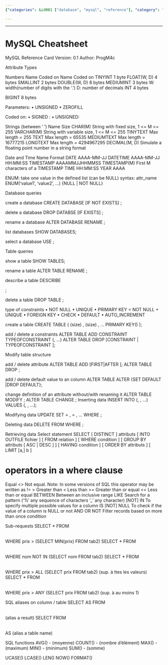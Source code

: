 ```yaml
---
{"categories": &id001 ["database", "mysql", "reference"], "category": "Database Management", "date": "2023-12-22 23:52:59", "description": "The MySQL cheatsheet is a handy resource for quickly referencing various usage scenarios and essential tasks in database management, including creating tables, modifying table structure, deleting/retrieving data, working with constraints, and utilizing SQL functions.", "tags": *id001, "title": "MySQL Cheatsheet"}

---
```


------

# MySQL Cheatsheet

MySQL Reference Card
Version: 0.1
Author: ProgM4c

Attribute Types

Numbers
Name
Coded on
Name
Coded on
TINYINT
1 byte
FLOAT(W, D) 
4 bytes
SMALLINT
2 bytes
DOUBLE(W, D)
8 bytes
MEDIUMINT
3 bytes
W: width(number of digits with the '.')
D: number of decimals
INT
4 bytes

BIGINT
8 bytes


Parameters:
    • UNSIGNED
    • ZEROFILL

Coded on:
    • SIGNED : 
    • UNSIGNED: 


Strings (between ' ')
Name
Size
CHAR(M)
String with fixed size, 1 <= M <= 255
VARCHAR(M)
String with variable size, 1 <= M <= 255
TINYTEXT
Max length = 255
TEXT
Max length = 65535
MEDIUMTEXT
Max length = 16777215
LONGTEXT
Max length = 4294967295
DECIMAL(M, D)
Simulate a floating point number in a string format

Date and Time 
Name
Format
DATE
AAAA-MM-JJ
DATETIME
AAAA-MM-JJ HH:MM:SS
TIMESTAMP
AAAAMMJJHHMMSS
TIMESTAMP(M)
First M characters of a TIMESTAMP
TIME
HH:MM:SS
YEAR
AAAA


ENUM: take one value in the defined list (can be NULL)
syntax:
attr_name ENUM('value1', 'value2', …) {NULL | NOT NULL}

Database queries

create a database 
CREATE DATABASE [IF NOT EXISTS] <db_name>;

delete  a database
DROP DATABSE [IF EXISTS] <db_name>;

rename a database
ALTER DATABASE <db_name> RENAME <db_new_name>;

list databases
SHOW DATABASES;

select a database
USE <db_name>;


Table queries

show a table
SHOW TABLES;

rename a table
ALTER TABLE <table_name> RENAME <new_name>;

describe a table
DESCRIBE <table>;

delete a table
DROP TABLE <table_name>;

type of constraints
    • NOT NULL
    • UNIQUE
    • PRIMARY KEY = NOT NULL + UNIQUE
    • FOREIGN KEY
    • CHECK
    • DEFAULT
    • AUTO_INCREMENT

create a table
CREATE TABLE <table_name> (
	<attr1> <datatype1>(size) <constraints>,
	<attr1> <datatype1>(size) <constraints>,
	…
	PRIMARY KEY(<pk>)
);

add / delete a constraints
ALTER TABLE <table_name> ADD CONSTRAINT <const_name> TYPEOFCONSTRAINT (<attr1>, …)
ALTER TABLE <table_name> DROP [CONSTRAINT <const_name> | TYPEOFCONSTRAINT <const_name>];






Modify table structure

add / delete attribute
ALTER TABLE <table_name> ADD <attr> <type> [FIRST|AFTER <other_attr>];
ALTER TABLE <table_name> DROP <attr> ;

add / delete default value to an column
ALTER TABLE <table_name> ALTER <attr> {SET DEFAULT <default_value>|DROP DEFAULT};

change definition of an attribute without/with renaming it
ALTER TABLE <table_name> MODIFY <attr_name> <new_type>;
ALTER TABLE <table_name> CHANGE <attr_name> <attr_new_name> <new_type>;
Inserting data
INSERT INTO <table_name>(<col1>, <col2>, …) VALUES (<val1>, <val2>, …);

Modifying data
UPDATE <table_name>
SET <field1> = <val1>, <field2> = <val2>, …
WHERE <condition>;


Deleting data
DELETE FROM <table_name> WHERE <condition>;


Retrieving data
Select statement
SELECT [ DISTINCT ] attributs
[ INTO OUTFILE fichier ]
[ FROM relation ]
[ WHERE condition ]
[ GROUP BY attributs [ ASC | DESC ] ]
[ HAVING condition ]
[ ORDER BY attributs ]
[ LIMIT [a,] b ]

operators in a where clause
=
Equal
<>
Not equal. Note: In some versions of SQL this operator may be written as !=
>
Greater than
<
Less than
>=
Greater than or equal
<=
Less than or equal
BETWEEN
Between an inclusive range
LIKE
Search for a pattern ('%' any sequence of characters '_' any character)
[NOT] IN
To specify multiple possible values for a column
IS [NOT] NULL
To check if the value of a column is NULL or not
AND OR NOT
Filter records based on more than once condition

Sub-requests
SELECT * FROM <table> WHERE prix > (SELECT MIN(prix) FROM tab2)
SELECT * FROM <table> WHERE nom NOT IN (SELECT nom FROM tab2)
SELECT * FROM <table> WHERE prix > ALL (SELECT prix FROM tab2) (sup. à ttes les valeurs)
SELECT * FROM <table> WHERE prix > ANY (SELECT prix FROM tab2) (sup. à au moins 1)

SQL aliases on column / table 
SELECT <column> AS <col_alias> FROM <table>		(alias a result)
SELECT <column> FROM <table> AS <new_name>		(alias a table name)

SQL functions
AVG()		- (moyenne)
COUNT()	- (nombre d’élément)
MAX()		- (maximum)
MIN()		- (minimum)
SUM()		- (somme)

UCASE()
LCASE()
LEN()
NOW()
FORMAT()

